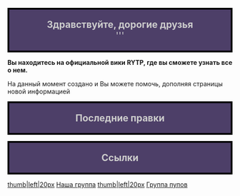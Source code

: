 <mainpage-leftcolumn-start/>

<div style="border:4px solid #000000; background:#4d3f68; text-align:center; font-size:150%; color:#cccccc">'''Здравствуйте, дорогие друзья'''<br />'''</div>

'''Вы находитесь на официальной вики RYTP, где вы сможете узнать все о нем.'''

На данный момент создано [[Служебная:Allpages|{{NUMBEROFARTICLES}}]] {{plural:{{NUMBEROFARTICLES}}|статья|статьи|статей}} и Вы можете помочь, дополняя страницы новой информацией

<mainpage-endcolumn/>

<mainpage-rightcolumn-start/>
<div style="border:4px solid #000000; background:#4d3f68; text-align:center; font-size:150%; color:#cccccc">'''Последние правки'''</div>
<activityfeed size=5 shortlist=true/>
<div style="border:4px solid #000000; background:#4d3f68; text-align:center; font-size:150%; color:#cccccc">'''Ссылки'''</div>
[[Файл:Vk_icon-icons.com_66681.png|thumb|left|20px]]
[https://vk.com/ruspoopwiki Наша группа]
[[Файл:Vk_icon-icons.com_66681.png|thumb|left|20px]]
[https://vk.com/russianpoop Группа пупов]
<mainpage-endcolumn/>